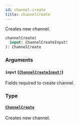 ```yaml
---
id: channel-create
title: channelCreate
---
```


Creates new channel.

```graphql
channelCreate(
  input: ChannelCreateInput!
): ChannelCreate

```

### Arguments

#### `input` ([`ChannelCreateInput!`](/docs/developer/api-reference/inputs/channel-create-input))

Fields required to create channel.

### Type

#### [`ChannelCreate`](/docs/developer/api-reference/objects/channel-create)

Creates new channel.
